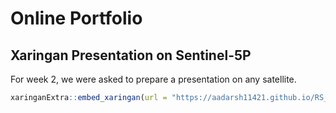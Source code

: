 # Online Portfolio

## Xaringan Presentation on Sentinel-5P

For week 2, we were asked to prepare a presentation on any satellite.

```r
xaringanExtra::embed_xaringan(url = "https://aadarsh11421.github.io/RS_Presentation/",ratio = "16:9")

```

